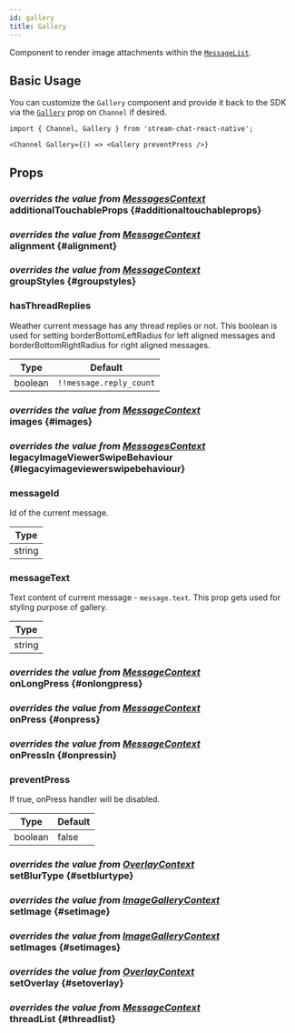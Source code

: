 ```yaml
---
id: gallery
title: Gallery
---
```






Component to render image attachments within the [`MessageList`](./message_list.mdx).

## Basic Usage

You can customize the `Gallery` component and provide it back to the SDK via the [`Gallery`](../core-components/channel.mdx#gallery) prop on `Channel` if desired.

```tsx
import { Channel, Gallery } from 'stream-chat-react-native';

<Channel Gallery={() => <Gallery preventPress />}
```

## Props

### <div class="label description">_overrides the value from [MessagesContext](../contexts/messages_context.mdx#additionaltouchableprops)_</div> additionalTouchableProps {#additionaltouchableprops}

<AdditionalTouchableProps />

### <div class="label description">_overrides the value from [MessageContext](../contexts/message_context.mdx#alignment)_</div> alignment {#alignment}

<Alignment />

### <div class="label description">_overrides the value from [MessageContext](../contexts/message_context.mdx#groupstyles)_</div> groupStyles {#groupstyles}

<GroupStyles />

### hasThreadReplies

Weather current message has any thread replies or not. This boolean is used for setting borderBottomLeftRadius for left aligned messages and borderBottomRightRadius for right aligned messages.

| Type    | Default                 |
| ------- | ----------------------- |
| boolean | `!!message.reply_count` |

### <div class="label description">_overrides the value from [MessageContext](../contexts/message_context.mdx#images)_</div> images {#images}

<Images />

### <div class="label description">_overrides the value from [MessagesContext](../contexts/messages_context.mdx#legacyimageviewerswipebehaviour)_</div> legacyImageViewerSwipeBehaviour {#legacyimageviewerswipebehaviour}

<LegacyImageViewerSwipeBehaviour />

### messageId

Id of the current message.

| Type   |
| ------ |
| string |

### messageText

Text content of current message - `message.text`. This prop gets used for styling purpose of gallery.

| Type   |
| ------ |
| string |

### <div class="label description">_overrides the value from [MessageContext](../contexts/message_context.mdx#onlongpress)_</div> onLongPress {#onlongpress}

<OnLongPress />

### <div class="label description">_overrides the value from [MessageContext](../contexts/message_context.mdx#onpress)_</div> onPress {#onpress}

<OnPress />

### <div class="label description">_overrides the value from [MessageContext](../contexts/message_context.mdx#onpressin)_</div> onPressIn {#onpressin}

<OnPressIn />

### preventPress

If true, onPress handler will be disabled.

| Type    | Default |
| ------- | ------- |
| boolean | false   |

### <div class="label description">_overrides the value from [OverlayContext](../contexts/overlay_context.mdx#setblurtype)_</div> setBlurType {#setblurtype}

<SetBlurType />

### <div class="label description">_overrides the value from [ImageGalleryContext](../contexts/image_gallery_context.mdx#setimage)_</div> setImage {#setimage}

<SetImage />

### <div class="label description">_overrides the value from [ImageGalleryContext](../contexts/image_gallery_context.mdx#setimages)_</div> setImages {#setimages}

<SetImages />

### <div class="label description">_overrides the value from [OverlayContext](../contexts/overlay_context.mdx#setoverlay)_</div> setOverlay {#setoverlay}

<SetOverlay />

### <div class="label description">_overrides the value from [MessageContext](../contexts/message_context.mdx#threadlist)_</div> threadList {#threadlist}

<ThreadList />
